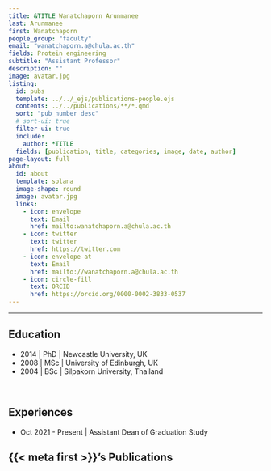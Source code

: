 ```yaml
---
title: &TITLE Wanatchaporn Arunmanee
last: Arunmanee
first: Wanatchaporn
people_group: "faculty"
email: "wanatchaporn.a@chula.ac.th"
fields: Protein engineering
subtitle: "Assistant Professor"
description: ""
image: avatar.jpg
listing:
  id: pubs
  template: ../../_ejs/publications-people.ejs 
  contents: ../../publications/**/*.qmd
  sort: "pub_number desc"
  # sort-ui: true
  filter-ui: true
  include:
    author: *TITLE
  fields: [publication, title, categories, image, date, author]
page-layout: full
about: 
  id: about
  template: solana
  image-shape: round
  image: avatar.jpg
  links:
    - icon: envelope
      text: Email
      href: mailto:wanatchaporn.a@chula.ac.th
    - icon: twitter
      text: twitter
      href: https://twitter.com
    - icon: envelope-at
      text: Email
      href: mailto://wanatchaporn.a@chula.ac.th
    - icon: circle-fill
      text: ORCID
      href: https://orcid.org/0000-0002-3833-0537
---
```


<hr>


:::{#about}



## Education

- 2014 | PhD | Newcastle University, UK
- 2008 | MSc | University of Edinburgh, UK
- 2004 | BSc | Silpakorn University, Thailand

<br>

## Experiences

- Oct 2021 - Present | Assistant Dean of Graduation Study

:::

## {{< meta first >}}'s Publications

:::{#pubs}
:::